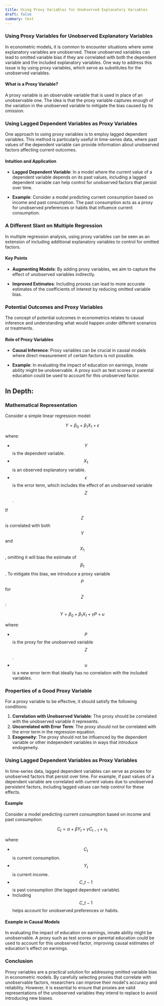 ```yaml
---
title: Using Proxy Variables for Unobserved Explanatory Variables
draft: false
summary: test
---
```



<TOCInline toc={props.toc} asDisclosure />

### **Using Proxy Variables for Unobserved Explanatory Variables**

In econometric models, it is common to encounter situations where some explanatory variables are unobserved. These unobserved variables can lead to omitted variable bias if they are correlated with both the dependent variable and the included explanatory variables. One way to address this issue is by using proxy variables, which serve as substitutes for the unobserved variables.

#### **What is a Proxy Variable?**

A proxy variable is an observable variable that is used in place of an unobservable one. The idea is that the proxy variable captures enough of the variation in the unobserved variable to mitigate the bias caused by its omission.

### **Using Lagged Dependent Variables as Proxy Variables**

One approach to using proxy variables is to employ lagged dependent variables. This method is particularly useful in time-series data, where past values of the dependent variable can provide information about unobserved factors affecting current outcomes.

#### **Intuition and Application**

- **Lagged Dependent Variable**: In a model where the current value of a dependent variable depends on its past values, including a lagged dependent variable can help control for unobserved factors that persist over time.

- **Example**: Consider a model predicting current consumption based on income and past consumption. The past consumption acts as a proxy for unobserved preferences or habits that influence current consumption.

### **A Different Slant on Multiple Regression**

In multiple regression analysis, using proxy variables can be seen as an extension of including additional explanatory variables to control for omitted factors.

#### **Key Points**

- **Augmenting Models**: By adding proxy variables, we aim to capture the effect of unobserved variables indirectly.

- **Improved Estimates**: Including proxies can lead to more accurate estimates of the coefficients of interest by reducing omitted variable bias.

### **Potential Outcomes and Proxy Variables**

The concept of potential outcomes in econometrics relates to causal inference and understanding what would happen under different scenarios or treatments.

#### **Role of Proxy Variables**

- **Causal Inference**: Proxy variables can be crucial in causal models where direct measurement of certain factors is not possible.

- **Example**: In evaluating the impact of education on earnings, innate ability might be unobservable. A proxy such as test scores or parental education could be used to account for this unobserved factor.

## In Depth:

### **Mathematical Representation**

Consider a simple linear regression model:

$$
Y = \beta_0 + \beta_1 X_1 + \epsilon
$$

where:

- $$ Y $$ is the dependent variable.
- $$ X_1 $$ is an observed explanatory variable.
- $$ \epsilon $$ is the error term, which includes the effect of an unobserved variable $$ Z $$.

If $$ Z $$ is correlated with both $$ Y $$ and $$ X_1 $$, omitting it will bias the estimate of $$ \beta_1 $$. To mitigate this bias, we introduce a proxy variable $$ P $$ for $$ Z $$:

$$
Y = \beta_0 + \beta_1 X_1 + \gamma P + u
$$

where:

- $$ P $$ is the proxy for the unobserved variable $$ Z $$.
- $$ u $$ is a new error term that ideally has no correlation with the included variables.

### **Properties of a Good Proxy Variable**

For a proxy variable to be effective, it should satisfy the following conditions:

1. **Correlation with Unobserved Variable**: The proxy should be correlated with the unobserved variable it represents.
2. **Uncorrelated with Error Term**: The proxy should not be correlated with the error term in the regression equation.
3. **Exogeneity**: The proxy should not be influenced by the dependent variable or other independent variables in ways that introduce endogeneity.

### **Using Lagged Dependent Variables as Proxy Variables**

In time-series data, lagged dependent variables can serve as proxies for unobserved factors that persist over time. For example, if past values of a dependent variable are correlated with current values due to unobserved persistent factors, including lagged values can help control for these effects.

#### **Example**

Consider a model predicting current consumption based on income and past consumption:

$$
C_t = \alpha + \beta Y_t + \gamma C_{t-1} + v_t
$$

where:

- $$ C_t $$ is current consumption.
- $$ Y_t $$ is current income.
- $$ C\_{t-1} $$ is past consumption (the lagged dependent variable).
- Including $$ C\_{t-1} $$ helps account for unobserved preferences or habits.

#### **Example in Causal Models**

In evaluating the impact of education on earnings, innate ability might be unobservable. A proxy such as test scores or parental education could be used to account for this unobserved factor, improving causal estimates of education's effect on earnings.

### **Conclusion**

Proxy variables are a practical solution for addressing omitted variable bias in econometric models. By carefully selecting proxies that correlate with unobservable factors, researchers can improve their model's accuracy and reliability. However, it is essential to ensure that proxies are valid representations of the unobserved variables they intend to replace to avoid introducing new biases.

[^1]: https://ppl-ai-file-upload.s3.amazonaws.com/web/direct-files/30626316/2be59c8f-ac44-43e7-a595-38c5bea42df7/Jeffrey_M_Wooldridge_Introductory_Econometrics_A_Modern_Approach.pdf
[^2]: https://deepblue.lib.umich.edu/bitstream/handle/2027.42/75114/j.1467-9574.1991.tb01295.x.pdf?sequence=1
[^3]: https://direct.mit.edu/rest/article-abstract/88/3/549/57624/Interpretation-of-Regressions-with-Multiple?redirectedFrom=fulltext
[^4]: https://docs.iza.org/dp10057.pdf
[^5]: http://fmwww.bc.edu/EC-C/F2014/2228/ECON2228_2014_8.slides.pdf
[^6]: https://statisticsbyjim.com/regression/proxy-variables/
[^7]: https://economics.yale.edu/sites/default/files/proxy_controls_and_panel_data.pdf
[^8]: https://orbi.uliege.be/bitstream/2268/266529/5/Lecture%20Notes%20Ch%209%20-%20RegressionWithCrossSectionalData-4.pdf
[^9]: http://fmwww.bc.edu/ec-c/F2007/228/EC228.f2005.nn09.pdf
[^10]: https://ppl-ai-file-upload.s3.amazonaws.com/web/direct-files/30626316/2be59c8f-ac44-43e7-a595-38c5bea42df7/Jeffrey_M_Wooldridge_Introductory_Econometrics_A_Modern_Approach.pdf
[^11]: https://web.ics.purdue.edu/~bvankamm/Files/360%20Notes/08%20-%20Specification%20and%20Data%20Issues.pdf
[^12]: https://en.wikipedia.org/wiki/Proxy_%28statistics%29
[^13]: https://deepblue.lib.umich.edu/bitstream/handle/2027.42/75114/j.1467-9574.1991.tb01295.x.pdf?sequence=1
[^14]: https://weallcount.com/2020/06/12/introduction-to-proxy-variables/
[^15]: https://economics.yale.edu/sites/default/files/proxy_controls_and_panel_data.pdf
[^16]: https://direct.mit.edu/rest/article-abstract/88/3/549/57624/Interpretation-of-Regressions-with-Multiple?redirectedFrom=fulltext
[^17]: http://fmwww.bc.edu/ec-c/F2007/228/EC228.f2005.nn09.pdf
